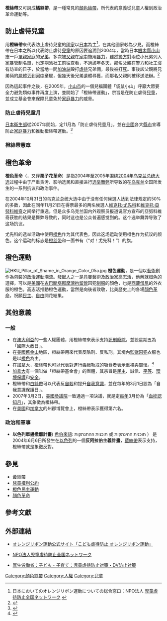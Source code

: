{{Infobox Non-profit
| Non-profit_name = 橙絲帶
| Non-profit_type = 
| Non-profit_logo = [[File:Orange_ribbon.svg|150px]]
| founded_date = 
| founder = 
| location = 
| key_people = 
| area_served = 
| focus = 
| method = 
| revenue =
| num_employees = 
| slogan = 
| homepage = 
}}

'''橙絲帶'''又可說成'''橘絲帶'''，是一種常見的[[顏色絲帶|顏色絲帶]]，所代表的意義從兒童人權到政治革命運動等。

== 防止虐待兒童 ==
用'''橙絲帶'''來代表防止虐待兒童的[[國家|國家]]以[[日本|日本]]為主<ref>日本においてのオレンジリボン運動についての総合窓口：NPO法人 [http://www.orangeribbon.jp/ 児童虐待防止全国ネットワーク] {{Wayback|url=http://www.orangeribbon.jp/ |date=20210207174156 }}</ref>，在其他國家較為少見。而橙絲帶在日本之所以代表防止虐待[[兒童|兒童]]的原因要追溯到2004年，當時日本[[櫪木縣|櫪木縣]][[小山市|小山市]]一戶[[單親家庭|單親家庭]]的[[兄弟|兄弟]]，多次被[[父親|父親]]在[[家庭暴力|家中]]施用[[暴力|暴力]]，雖然[[警察|警方]]對兩位小兄弟列入[[家暴|家暴]]管制名單，也定期派社工前往查看，不過該年[[冬天|冬天]]，那名父親在警方和社工沒有訪查的日子，於當地一間[[加油站|加油站]]毆打[[虐待|虐待]]兄弟倆，最後被打[[死|死]]。事後該父親將兄弟倆的[[屍體|屍體]]丟到[[河|河中]]棄屍，但幾天後兄弟遺體尋獲，而那名父親則被移送法辦。<ref>{{Cite web |url=http://www.dpj.or.jp/news/?num=615 |title=民主党：栃木県小山市・児童虐待死事件調査団報告 |access-date=2010-11-14 |archive-date=2016-03-04 |archive-url=https://web.archive.org/web/20160304140242/http://www1.dpj.or.jp/news/?num=615 |dead-url=yes }}</ref>

因為這起事件之後，在2005年，[[小山市|小山市]]的一個兒福團體「袋鼠小山」呼籲大眾要全力避免類似事件再度上演，並開始了「橙絲帶運動」，宗旨是在防止虐待[[兒童|兒童]]，並成立基金會來保障兒童免於[[家庭暴力|家庭暴力]]的威脅。

=== 防止虐待兒童月 ===
[[日本|日本]][[衛生部|衛生部]]從2007年開始，定11月為「防止虐待兒童月」，並在[[國|全國]]各大[[縣|縣]][[市|市]]宣導防止[[家庭暴力|家庭暴力]]和推動橙絲帶運動。<ref>{{Cite web |url=http://www.mhlw.go.jp/houdou/2007/09/h0928-8.html |title=平成19年度「児童虐待防止推進月間（11月）」の実施について |access-date=2010-11-14 |archive-date=2021-01-31 |archive-url=https://web.archive.org/web/20210131023855/https://www.mhlw.go.jp/houdou/2007/09/h0928-8.html |dead-url=no }}</ref>

=== 橙絲帶憲章 ===

{{Cquote 2|
:我們知道，維護兒童的權利與發展是全社會的責任，我們的理念有以下幾點：
#我們必須保護兒童的生命安全。
#我們將幫助問題家庭並關心他們的子女。
#我們將有良好的育兒措施與設備。
#擴大社區間的合作，防止虐待兒童案件之發生。
:最後，我們的共同目標是，創造一個讓兒童安全的社會。
|『橙絲帶憲章』<ref>[http://www.orangeribbon.jp/about/orange_charter.html オレンジリボン憲章] {{webarchive|url=https://web.archive.org/web/20071020045108/http://www.orangeribbon.jp/about/orange_charter.html |date=2007-10-20 }} より</ref>}}

== 橙色革命 ==
{{see also|橙色革命}}

'''橙色革命'''（{{lang-uk|Помаранчева революція}}，又译'''栗子花革命'''）是指2004年至2005年围绕[[2004年乌克兰总统大选|2004年乌克兰总统大选]]过程中由于严重贪污、影响选民和直接进行[[貪汙|选举舞弊]]所导致的在[[乌克兰|乌克兰]]全国所发生的一系列抗议和政治事件。

在2004年10月31日的乌克兰总统大选中由于没有任何候選人达到法律规定的50%的多数，因此在同年11月21日在得票最多的两名候選人[[維克托·尤先科|維克托·尤先科]]和[[維克托·亞努科維奇|維克托·亞努科維奇]]之间举行重选。但是众多乌克兰国内外观察员报道说官方宣布的亞努科維奇获胜的结果是舞弊导致的，同时这也是公众普遍感觉到的。这个选举舞弊导致了这场抗议。

尤先科的选举活动中使用[[橙色|橙色]]作为其代表色，因此这场运动使用橙色作为抗议的颜色。这个运动的标志是[[橙丝带|橙丝带]]和一面书有{{lang|uk|Так! Ющенко!}}（“对！尤先科！”）的旗。

== 橙色運動 ==
{{see also|橙色運動}}
[[File:HKU_Pillar_of_Shame_in_Orange_Color_05a.jpg|thumb]]
'''橙色運動'''，是一個以[[藝術|藝術]]創作為包裝的[[政治|政治]][[運動|運動]]潮流。[[創辦人|發起人]]之一是[[丹麥|丹麥]]藝術及[[政治家|政治家]][[高志活|高志活]]，他解就[[橙色|橙色]]的選擇，可以是[[美國|美國]]在[[古巴|古巴]][[關塔那摩灣拘留營|關塔那摩灣拘留營]]囚犯[[制服|制服]]的顏色，也是[[西藏|西藏]][[和尚|僧尼]]的外衣服的橙色。高志活推動橙色運動，當然是向後者致敬，比美歷史上的各場[[顏色革命|顏色革命]]，祝願[[民主|民主]]、[[自由|自由]]開花結果。

== 其他意義 ==
=== 一般 ===
*在[[澳大利亞|澳大利亞]]的一些人權團體，用橙絲帶來表示支持[[死刑存廢問題|死刑廢除]]，並設星期五為「國際大赦日」。
*在[[美國|美國]][[舊金山|舊金山]]地區，橙絲帶用來代表反酷刑、反私刑。其境內[[監獄|監獄]][[囚犯|囚犯]]衣服也是以[[橙色|橙色]]為主。
*在[[加拿大|加拿大]]，橙絲帶也可以代表對進行[[毒品|毒癮]]勒戒的吸食者表示重視與關懷。<ref>{{Cite web |url=http://www.raft-nf.com/ |title=存档副本 |access-date=2010-11-14 |archive-date=2017-05-17 |archive-url=https://web.archive.org/web/20170517050330/http://raft-nf.com/ |dead-url=yes }}</ref>
*[[加拿大|加拿大]]有一個叫做「橙絲帶基金會」的團體，其宗旨是[[民主|民主]]、誠信、[[平等|平等]]、[[環境保護|環境保護]]和[[基本人權|安全]]。
*橙絲帶和[[白絲帶|白絲帶]]可以代表反[[自殺|自殺]]和提升[[自我意識|自我意識]]，並在每年的3月1日設為「自我意識保護日」。
*2007年3月2日，[[美國|美國]][[參議院|參議院]]一致通過一項決議，就是定[[年|每年]]3月份為「[[血栓|血栓認知月]]」，其象徵為橙絲帶。
*在[[美國|美國]]和[[加拿大|加拿大]]的州郡博覽會上，橙絲帶表示獲得第六名。

=== 政治和軍事 ===
*'''以色列單邊撤離計畫'''( [[希伯來語|希伯來語]]: תוכנית ההתנתקות  或 תוכנית ההינתקות ） 是2004年6月6日所發生在[[以色列|以色列]]的一個'''反阿拉伯主義計畫'''，[[藍絲帶|藍絲帶]]表示支持，橙絲帶就是象徵反對。

== 參見 ==
*[[黃絲帶|黃絲帶]]
*[[兒童權利公約|兒童權利公約]]
*[[橙色民主運動|橙色民主運動]]
*[[顏色革命|顏色革命]]

== 參考文獻 ==
{{reflist}}

== 外部連結 ==

* {{ja}}[http://www.orangeribbon.jp/ オレンジリボン運動公式サイト「こども虐待防止 オレンジリボン運動」] {{Wayback|url=http://www.orangeribbon.jp/ |date=20210207174156 }}
* {{ja}}[https://web.archive.org/web/20100607123633/http://www.zenkokunet.org/ NPO法人児童虐待防止全国ネットワーク]
* {{ja}}[http://www.mhlw.go.jp/bunya/kodomo/dv.html 厚生労働省：子ども・子育て：児童虐待防止対策・DV防止対策] {{Wayback|url=http://www.mhlw.go.jp/bunya/kodomo/dv.html |date=20120220030636 }}

{{警示絲帶}}

[[Category:顏色絲帶|Category:顏色絲帶]]
[[Category:人權|Category:人權]]
[[Category:兒童|Category:兒童]]